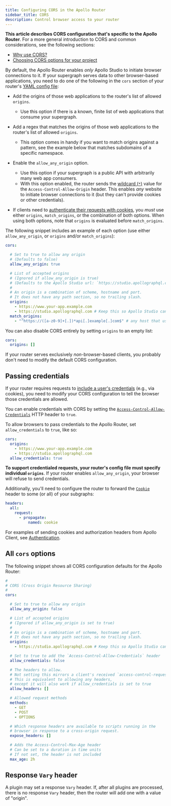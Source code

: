 ```yaml
---
title: Configuring CORS in the Apollo Router
sidebar_title: CORS
description: Control browser access to your router
---
```


<Note> 

**This article describes CORS configuration that's specific to the Apollo Router**. For a more general introduction to CORS and common considerations, see the following sections:

* [Why use CORS?](/apollo-server/security/cors#why-use-cors)
* [Choosing CORS options for your project](/apollo-server/security/cors#choosing-cors-options-for-your-project)

</Note>

By default, the Apollo Router enables _only_ Apollo Studio to initiate browser connections to it. If your supergraph serves data to other browser-based applications, you need to do one of the following in the `cors` section of your router's [YAML config file](./overview/#yaml-config-file):

* Add the origins of those web applications to the router's list of allowed `origins`.
    * Use this option if there is a known, finite list of web applications that consume your supergraph.
* Add a regex that matches the origins of those web applications to the router's list of allowed `origins`.
    * This option comes in handy if you want to match origins against a pattern, see the example below that matches subdomains of a specific namespace.
* Enable the `allow_any_origin` option.
    * Use this option if your supergraph is a public API with arbitrarily many web app consumers.
    * With this option enabled, the router sends the [wildcard (`*`)](https://developer.mozilla.org/en-US/docs/Web/HTTP/Headers/Access-Control-Allow-Origin#directives) value for the `Access-Control-Allow-Origin` header. This enables _any_ website to initiate browser connections to it (but they can't provide cookies or other credentials).

* If clients need to [authenticate their requests with cookies](#passing-credentials), you _must_ use either `origins`, `match_origins`, or the combination of both options. When using both options, note that `origins` is evaluated before `match_origins`.

The following snippet includes an example of each option (use either `allow_any_origin`, or `origins` and/or `match_origins`):

```yaml title="router.yaml"
cors:

  # Set to true to allow any origin
  # (Defaults to false)
  allow_any_origin: true

  # List of accepted origins
  # (Ignored if allow_any_origin is true)
  # (Defaults to the Apollo Studio url: `https://studio.apollographql.com`)
  #
  # An origin is a combination of scheme, hostname and port.
  # It does not have any path section, so no trailing slash.
  origins:
    - https://www.your-app.example.com
    - https://studio.apollographql.com # Keep this so Apollo Studio can run queries against your router
  match_origins:
    - "^https://([a-z0-9]+[.])*api[.]example[.]com$" # any host that uses https and ends with .api.example.com
```

You can also disable CORS entirely by setting `origins` to an empty list:

```yml title="router.yaml"
cors:
  origins: []
```

If your router serves exclusively _non_-browser-based clients, you probably don't need to modify the default CORS configuration.

## Passing credentials

If your router requires requests to [include a user's credentials](https://developer.mozilla.org/en-US/docs/Web/HTTP/CORS#requests_with_credentials) (e.g., via cookies), you need to modify your CORS configuration to tell the browser those credentials are allowed.

You can enable credentials with CORS by setting the [`Access-Control-Allow-Credentials`](https://developer.mozilla.org/en-US/docs/Web/HTTP/Headers/Access-Control-Allow-Credentials) HTTP header to `true`.

To allow browsers to pass credentials to the Apollo Router, set `allow_credentials` to `true`, like so:

```yaml {6} title="router.yaml"
cors:
  origins:
    - https://www.your-app.example.com
    - https://studio.apollographql.com
  allow_credentials: true
```

<Tip> 

**To support credentialed requests, your router's config file must specify individual `origins`**. If your router enables `allow_any_origin`, your browser will refuse to send credentials.

</Tip>

Additionally, you'll need to configure the router to forward the [`Cookie`](https://developer.mozilla.org/en-US/docs/Web/HTTP/Headers/Cookie) header to some (or all) of your subgraphs:

```yaml title="router.yaml"
headers:
  all:
    request:
      - propagate:
          named: cookie
```

For examples of sending cookies and authorization headers from Apollo Client, see [Authentication](/react/networking/authentication/).


## All `cors` options

The following snippet shows all CORS configuration defaults for the Apollo Router:

```yaml title="router.yaml"
#
# CORS (Cross Origin Resource Sharing)
#
cors:

  # Set to true to allow any origin
  allow_any_origin: false

  # List of accepted origins
  # (Ignored if allow_any_origin is set to true)
  #
  # An origin is a combination of scheme, hostname and port.
  # It does not have any path section, so no trailing slash.
  origins:
    - https://studio.apollographql.com # Keep this so Apollo Studio can still run queries against your router

  # Set to true to add the `Access-Control-Allow-Credentials` header
  allow_credentials: false

  # The headers to allow.
  # Not setting this mirrors a client's received `access-control-request-headers`
  # This is equivalent to allowing any headers,
  # except it will also work if allow_credentials is set to true
  allow_headers: []

  # Allowed request methods
  methods:
    - GET
    - POST
    - OPTIONS

  # Which response headers are available to scripts running in the
  # browser in response to a cross-origin request.
  expose_headers: []

  # Adds the Access-Control-Max-Age header
  # Can be set to a duration in time units 
  # If not set, the header is not included
  max_age: 2h
```

## Response `Vary` header

A plugin may set a response `Vary` header. If, after all plugins are processed, there is no response `Vary` header, then the router will add one with a value of "origin".
